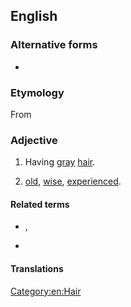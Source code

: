 {{also|grayhaired}}
==English==

===Alternative forms===
* {{l|en|grey-haired}}

===Etymology===
From {{compound|en|gray|haired}}

===Adjective===
{{en-adj|-}}

# Having [[gray]] [[hair]].
# {{lb|en|by extension|figurative}} [[old]], [[wise]], [[experienced]].

====Related terms====
* {{l|en|silver-haired}}, {{l|en|silvery-haired}}
* {{l|en|white-haired}}

====Translations====
{{trans-see|gray-haired|grey-haired}}

[[Category:en:Hair]]